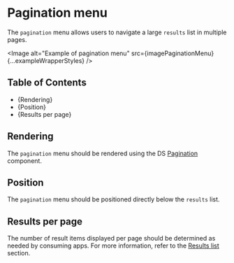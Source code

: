 


<Meta title="Style Guide/Filtering/Page elements/Pagination menu" />

# Pagination menu

The `pagination` menu allows users to navigate a large `results` list in
multiple pages.

<Image
  alt="Example of pagination menu"
  src={imagePaginationMenu}
  {...exampleWrapperStyles}
/>

## Table of Contents

- {<Link href="#rendering" target="_self">Rendering</Link>}
- {<Link href="#position" target="_self">Position</Link>}
- {<Link href="#results-per-page" target="_self">Results per page</Link>}

## Rendering

The `pagination` menu should be rendered using the DS
[Pagination](./?path=/docs/components-navigation-pagination--docs) component.

## Position

The `pagination` menu should be positioned directly below the `results` list.

## Results per page

The number of result items displayed per page should be determined as needed by
consuming apps. For more information, refer to the [Results
list](?path=/docs/style-guide-filtering-page-composition-results-list--docs)
section.
